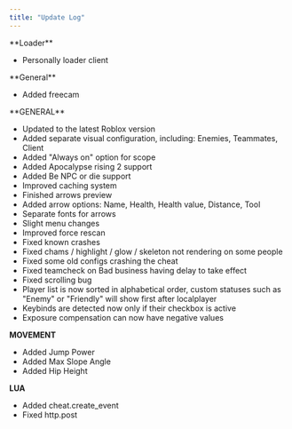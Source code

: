 ```yaml
---
title: "Update Log"
---
```


<Update label="July 29, 2025" description="v2.23">
  **Loader**

  - Personally loader client
</Update>

<Update label="June 23, 2025" description="v2.22">
  **General**

  - Added freecam
</Update>

<Update label="June 12, 2025" description="v2.20">
  **GENERAL**

  - Updated to the latest Roblox version
  - Added separate visual configuration, including: Enemies, Teammates, Client
  - Added "Always on" option for scope
  - Added Apocalypse rising 2 support
  - Added Be NPC or die support
  - Improved caching system
  - Finished arrows preview
  - Added arrow options: Name, Health, Health value, Distance, Tool
  - Separate fonts for arrows
  - Slight menu changes
  - Improved force rescan
  - Fixed known crashes
  - Fixed chams / highlight / glow / skeleton not rendering on some people
  - Fixed some old configs crashing the cheat
  - Fixed teamcheck on Bad business having delay to take effect
  - Fixed scrolling bug
  - Player list is now sorted in alphabetical order, custom statuses such as "Enemy" or "Friendly" will show first after localplayer
  - Keybinds are detected now only if their checkbox is active
  - Exposure compensation can now have negative values

  **MOVEMENT**

  - Added Jump Power
  - Added Max Slope Angle
  - Added Hip Height

  **LUA**

  - Added cheat.create_event
  - Fixed http.post
</Update>